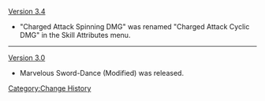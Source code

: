 [[Version 3.4]]
* "Charged Attack Spinning DMG" was renamed "Charged Attack Cyclic DMG" in the Skill Attributes menu.
----
[[Version 3.0]]
* Marvelous Sword-Dance (Modified) was released.
<noinclude>[[Category:Change History]]</noinclude>